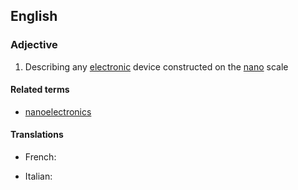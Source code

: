 ==English==

===Adjective===
{{en-adj|-}}

# {{context|physics|lang=en}} Describing any [[electronic]] device constructed on the [[nano]] scale

====Related terms====
* [[nanoelectronics]]

====Translations====
{{trans-top|describing any electronic device constructed on the nano scale}}
* French: {{t|fr|nanoélectronique}}
{{trans-mid}}
* Italian: {{t|it|nanoelettronico}}
{{trans-bottom}}